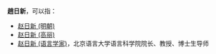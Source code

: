 '''趙日新'''，可以指：
*[[赵日新_(明朝)|赵日新 (明朝)]]
*[[赵日新_(高丽)|赵日新 (高丽)]]
*[[赵日新_(语言学家)|赵日新 (语言学家)]]，北京语言大学语言科学院院长、教授、博士生导师
{{Disambig|Cat=三字趙姓人名消歧義|R}}